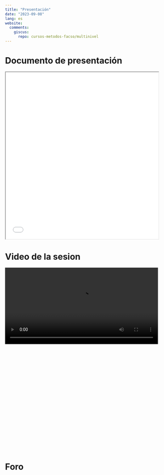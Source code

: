 ```yaml
---
title: "Presentación"
date: "2023-09-08"
lang: es
website:
  comments:
    giscus:
      repo: cursos-metodos-facso/multinivel
---
```


# Documento de presentación

<iframe src=/slides/05-ajuste_reporte.html height="550" width=100% allowfullscreen="true">
</iframe> 

# Video de la sesion

<div style="width: 100%; height: 600px; overflow: hidden;">
<video  style="width: 100%;" controls>
<source src="https://www.dropbox.com/scl/fi/1oq1owlmah453nzwrufnx/multinivel_sesion5_2023.mp4?rlkey=mckcaffh4bobl3rr5vzcex2sx&raw=1">
</video>
</div>



# Foro

<script src="https://giscus.app/client.js"
        data-repo="cursos-metodos-facso/multinivel", 
        data-repo-id="MDEwOlJlcG9zaXRvcnkyMDA3MTE2MDk="
        data-category="Q&A"
        data-category-id="DIC_kwDOC_aduc4CYhjI"
        data-mapping="title"
        data-strict="0"
        data-reactions-enabled="1"
        data-emit-metadata="0"
        data-input-position="bottom"
        data-theme="light"
        data-lang="es"
        crossorigin="anonymous"
        async>
</script>

